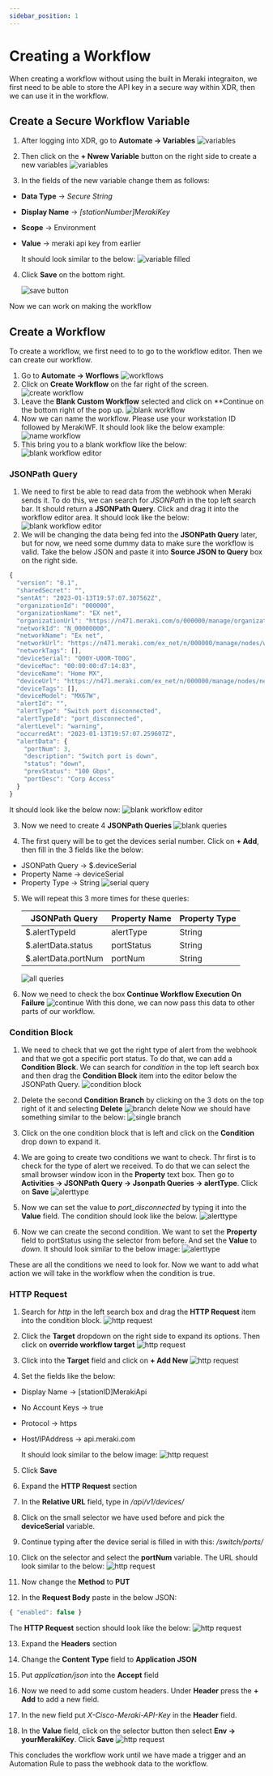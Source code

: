 ```yaml
---
sidebar_position: 1
---
```


# Creating a Workflow

When creating a workflow without using the built in Meraki integraiton, we first need to be able to store the API key in a secure way within XDR, then we can use it in the workflow.

## Create a Secure Workflow Variable

1. After logging into XDR, go to **Automate -> Variables**
   ![variables](./img/variables.png)

2. Then click on the **+ Nwew Variable** button on the right side to create a new variables
   ![variables](./img/new-variable.png)

3. In the fields of the new variable change them as follows:

- **Data Type** -> _Secure String_
- **Display Name** -> _[stationNumber]MerakiKey_
- **Scope** -> Environment
- **Value** -> meraki api key from earlier

  It should look similar to the below:
  ![variable filled](./img/variable-filled.png)

4. Click **Save** on the bottom right.

   ![save button](./img/save.png)

Now we can work on making the workflow

## Create a Workflow

To create a workflow, we first need to to go to the workflow editor. Then we can create our workflow.

1. Go to **Automate -> Worflows**
   ![workflows](./img/workflows-page.png)
2. Click on **Create Workflow** on the far right of the screen.
   ![create workflow](./img/create-workflow.png)
3. Leave the **Blank Custom Workflow** selected and click on \*\*Continue on the bottom right of the pop up.
   ![blank workflow](./img/blank-workflow.png)
4. Now we can name the workflow. Please use your workstation ID followed by MerakiWF. It should look like the below example:
   ![name workflow](./img/name-workflow.png)
5. This bring you to a blank workflow like the below:
   ![blank workflow editor](./img/blank-workflow-editor.png)

### JSONPath Query

1. We need to first be able to read data from the webhook when Meraki sends it. To do this, we can search for _JSONPath_ in the top left search bar. It should return a **JSONPath Query**. Click and drag it into the workflow editor area. It should look like the below:
   ![blank workflow editor](./img/json-path-query.png)
2. We will be changing the data being fed into the **JSONPath Query** later, but for now, we need some dummy data to make sure the workflow is valid. Take the below JSON and paste it into **Source JSON to Query** box on the right side.

```javascript
{
  "version": "0.1",
  "sharedSecret": "",
  "sentAt": "2023-01-13T19:57:07.307562Z",
  "organizationId": "000000",
  "organizationName": "EX net",
  "organizationUrl": "https://n471.meraki.com/o/000000/manage/organization/overview",
  "networkId": "N_00000000",
  "networkName": "Ex net",
  "networkUrl": "https://n471.meraki.com/ex_net/n/000000/manage/nodes/wired_status",
  "networkTags": [],
  "deviceSerial": "Q00Y-U00R-T00G",
  "deviceMac": "00:00:00:d7:14:83",
  "deviceName": "Home MX",
  "deviceUrl": "https://n471.meraki.com/ex_net/n/000000/manage/nodes/new_wired_status",
  "deviceTags": [],
  "deviceModel": "MX67W",
  "alertId": "",
  "alertType": "Switch port disconnected",
  "alertTypeId": "port_disconnected",
  "alertLevel": "warning",
  "occurredAt": "2023-01-13T19:57:07.259607Z",
  "alertData": {
    "portNum": 3,
    "description": "Switch port is down",
    "status": "down",
    "prevStatus": "100 Gbps",
    "portDesc": "Corp Access"
  }
}
```

It should look like the below now:
![blank workflow editor](./img/paste-json.png)

3. Now we need to create 4 **JSONPath Queries**
   ![blank queries](./img/blank-queries.png)

4. The first query will be to get the devices serial number. Click on **+ Add**, then fill in the 3 fields like the below:

- JSONPath Query -> $.deviceSerial
- Property Name -> deviceSerial
- Property Type -> String
  ![serial query](./img/device-serial.png)

5. We will repeat this 3 more times for these queries:

   | JSONPath Query      | Property Name | Property Type |
   | ------------------- | ------------- | ------------- |
   | $.alertTypeId       | alertType     | String        |
   | $.alertData.status  | portStatus    | String        |
   | $.alertData.portNum | portNum       | String        |

   ![all queries](./img/all-queries.png)

6. Now we need to check the box **Continue Workflow Execution On Failure**
   ![continue](./img/continue-workflow.png)
   With this done, we can now pass this data to other parts of our workflow.

### Condition Block

1. We need to check that we got the right type of alert from the webhook and that we got a specific port status. To do that, we can add a **Condition Block**. We can search for _condition_ in the top left search box and then drag the **Condition Block** item into the editor below the JSONPath Query.
   ![condition block](./img/condition-block.png)

2. Delete the second **Condition Branch** by clicking on the 3 dots on the top right of it and selecting **Delete**
   ![branch delete](./img/branch-delete.png)
   Now we should have something similar to the below:
   ![single branch](./img/single-condition.png)

3. Click on the one condition block that is left and click on the **Condition** drop down to expand it.

4. We are going to create two conditions we want to check. Thr first is to check for the type of alert we received. To do that we can select the small browser window icon in the **Property** text box. Then go to **Activities -> JSONPath Query -> Jsonpath Queries -> alertType**. Click on **Save**
   ![alerttype](./img/select-alert-type.png)

5. Now we can set the value to _port_disconnected_ by typing it into the **Value** field. The condition should look like the below.
   ![alerttype](./img/condition-1.png)

6. Now we can create the second condition. We want to set the **Property** field to portStatus using the selector from before. And set the **Value** to _down_. It should look similar to the below image:
   ![alerttype](./img/condition-2.png)

These are all the conditions we need to look for. Now we want to add what action we will take in the workflow when the condition is true.

### HTTP Request

1. Search for _http_ in the left search box and drag the **HTTP Request** item into the condition block.
   ![http request](./img/http-request.png)

2. Click the **Target** dropdown on the right side to expand its options. Then click on **override workflow target**
   ![http request](./img/override-target.png)

3. Click into the **Target** field and click on **+ Add New**
   ![http request](./img/add-new-target.png)

4. Set the fields like the below:

- Display Name -> [stationID]MerakiApi
- No Account Keys -> true
- Protocol -> https
- Host/IPAddress -> api.meraki.com

  It should look similar to the below image:
  ![http request](./img/target-settings.png)

5. Click **Save**

6. Expand the **HTTP Request** section

7. In the **Relative URL** field, type in _/api/v1/devices/_

8. Click on the small selector we have used before and pick the **deviceSerial** variable.

9. Continue typing after the device serial is filled in with this: _/switch/ports/_

10. Click on the selector and select the **portNum** variable. The URL should look similar to the below:
    ![http request](./img/relative-url.png)

11. Now change the **Method** to **PUT**

12. In the **Request Body** paste in the below JSON:

```javascript
{ "enabled": false }
```

The **HTTP Request** section should look like the below:
![http request](./img/http-request-final.png)

13. Expand the **Headers** section

14. Change the **Content Type** field to **Application JSON**

15. Put _application/json_ into the **Accept** field

16. Now we need to add some custom headers. Under **Header** press the **+ Add** to add a new field.

17. In the new field put _X-Cisco-Meraki-API-Key_ in the **Header** field.

18. In the **Value** field, click on the selector button then select **Env -> yourMerakiKey**. Click **Save**
    ![http request](./img/env-meraki-key.png)

This concludes the workflow work until we have made a trigger and an Automation Rule to pass the webhook data to the workflow.




